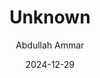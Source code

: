 ---
id: "DSCF6588"
filepath: "../../assets/photo/2024/DSCF6588.jpg"
title: "Unknown"
alt: ""
date: "2024-12-29"
author: "Abdullah Ammar"
iso: "320"
shutterspeed: "1/1250s"
aperture: "f/4"
lens: "Fujifilm Fujinon XF27mmF2.8"
---